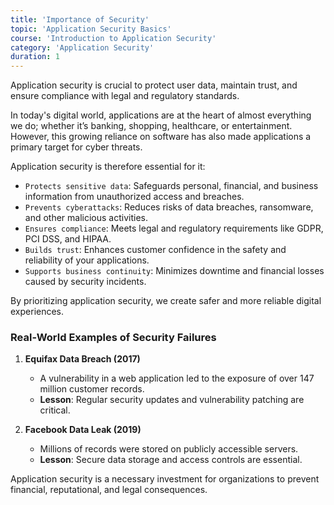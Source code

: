 ```yaml
---
title: 'Importance of Security'
topic: 'Application Security Basics'
course: 'Introduction to Application Security'
category: 'Application Security'
duration: 1
---
```


Application security is crucial to protect user data, maintain trust, and ensure compliance with legal and regulatory standards.

<CourseVideo
  title="Why is Application Security Important?"
  src="https://www.youtube.com/embed/_RqrgVkVFuo"
/>

In today's digital world, applications are at the heart of almost everything we do; whether it’s banking, shopping, healthcare, or entertainment. However, this growing reliance on software has also made applications a primary target for cyber threats.

Application security is therefore essential for it:

- `Protects sensitive data`: Safeguards personal, financial, and business information from unauthorized access and breaches.
- `Prevents cyberattacks`: Reduces risks of data breaches, ransomware, and other malicious activities.
- `Ensures compliance`: Meets legal and regulatory requirements like GDPR, PCI DSS, and HIPAA.
- `Builds trust`: Enhances customer confidence in the safety and reliability of your applications.
- `Supports business continuity`: Minimizes downtime and financial losses caused by security incidents.

By prioritizing application security, we create safer and more reliable digital experiences.

### Real-World Examples of Security Failures

1. **Equifax Data Breach (2017)**

   - A vulnerability in a web application led to the exposure of over 147 million customer records.
   - **Lesson**: Regular security updates and vulnerability patching are critical.

2. **Facebook Data Leak (2019)**
   - Millions of records were stored on publicly accessible servers.
   - **Lesson**: Secure data storage and access controls are essential.

Application security is a necessary investment for organizations to prevent financial, reputational, and legal consequences.
